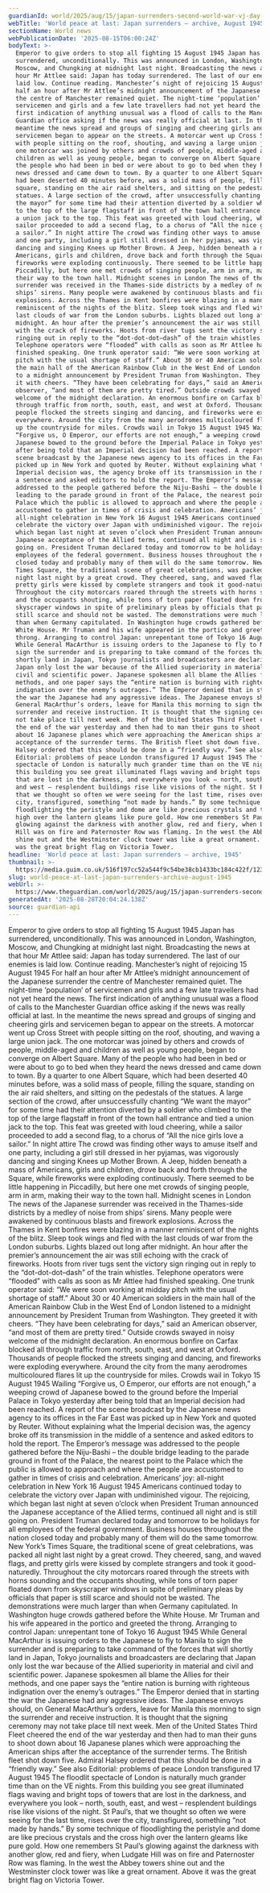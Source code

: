 ```yaml
---
guardianId: world/2025/aug/15/japan-surrenders-second-world-war-vj-day-1945
webTitle: 'World peace at last: Japan surrenders – archive, August 1945'
sectionName: World news
webPublicationDate: '2025-08-15T06:00:24Z'
bodyText: >-
  Emperor to give orders to stop all fighting 15 August 1945 Japan has
  surrendered, unconditionally. This was announced in London, Washington,
  Moscow, and Chungking at midnight last night. Broadcasting the news at that
  hour Mr Attlee said: Japan has today surrendered. The last of our enemies is
  laid low. Continue reading. Manchester’s night of rejoicing 15 August 1945 For
  half an hour after Mr Attlee’s midnight announcement of the Japanese surrender
  the centre of Manchester remained quiet. The night-time ‘population’ of
  servicemen and girls and a few late travellers had not yet heard the news. The
  first indication of anything unusual was a flood of calls to the Manchester
  Guardian office asking if the news was really official at last. In the
  meantime the news spread and groups of singing and cheering girls and
  servicemen began to appear on the streets. A motorcar went up Cross Street
  with people sitting on the roof, shouting, and waving a large union jack. The
  one motorcar was joined by others and crowds of people, middle-aged and
  children as well as young people, began to converge on Albert Square. Many of
  the people who had been in bed or were about to go to bed when they heard the
  news dressed and came down to town. By a quarter to one Albert Square, which
  had been deserted 40 minutes before, was a solid mass of people, filling the
  square, standing on the air raid shelters, and sitting on the pedestals of the
  statues. A large section of the crowd, after unsuccessfully chanting “We want
  the mayor” for some time had their attention diverted by a soldier who climbed
  to the top of the large flagstaff in front of the town hall entrance and tied
  a union jack to the top. This feat was greeted with loud cheering, while a
  sailor proceeded to add a second flag, to a chorus of “All the nice girls love
  a sailor.” In night attire The crowd was finding other ways to amuse itself
  and one party, including a girl still dressed in her pyjamas, was vigorously
  dancing and singing Knees up Mother Brown. A Jeep, hidden beneath a mass of
  Americans, girls and children, drove back and forth through the Square, while
  fireworks were exploding continuously. There seemed to be little happening in
  Piccadilly, but here one met crowds of singing people, arm in arm, making
  their way to the town hall. Midnight scenes in London The news of the Japanese
  surrender was received in the Thames-side districts by a medley of noise from
  ships’ sirens. Many people were awakened by continuous blasts and firework
  explosions. Across the Thames in Kent bonfires were blazing in a manner
  reminiscent of the nights of the blitz. Sleep took wings and fled with the
  last clouds of war from the London suburbs. Lights blazed out long after
  midnight. An hour after the premier’s announcement the air was still echoing
  with the crack of fireworks. Hoots from river tugs sent the victory sign
  ringing out in reply to the “dot-dot-dot–dash” of the train whistles.
  Telephone operators were “flooded” with calls as soon as Mr Attlee had
  finished speaking. One trunk operator said: “We were soon working at midday
  pitch with the usual shortage of staff.” About 30 or 40 American soldiers in
  the main hall of the American Rainbow Club in the West End of London listened
  to a midnight announcement by President Truman from Washington. They greeted
  it with cheers. “They have been celebrating for days,” said an American
  observer, “and most of them are pretty tired.” Outside crowds swayed in noisy
  welcome of the midnight declaration. An enormous bonfire on Carfax blocked all
  through traffic from north, south, east, and west at Oxford. Thousands of
  people flocked the streets singing and dancing, and fireworks were exploding
  everywhere. Around the city from the many aerodromes multicoloured flares lit
  up the countryside for miles. Crowds wail in Tokyo 15 August 1945 Wailing
  “Forgive us, O Emperor, our efforts are not enough,” a weeping crowd of
  Japanese bowed to the ground before the Imperial Palace in Tokyo yesterday
  after being told that an Imperial decision had been reached. A report of the
  scene broadcast by the Japanese news agency to its offices in the Far East was
  picked up in New York and quoted by Reuter. Without explaining what the
  Imperial decision was, the agency broke off its transmission in the middle of
  a sentence and asked editors to hold the report. The Emperor’s message was
  addressed to the people gathered before the Niju-Bashi – the double bridge
  leading to the parade ground in front of the Palace, the nearest point to the
  Palace which the public is allowed to approach and where the people are
  accustomed to gather in times of crisis and celebration. Americans’ joy:
  all-night celebration in New York 16 August 1945 Americans continued today to
  celebrate the victory over Japan with undiminished vigour. The rejoicing,
  which began last night at seven o’clock when President Truman announced the
  Japanese acceptance of the Allied terms, continued all night and is still
  going on. President Truman declared today and tomorrow to be holidays for all
  employees of the federal government. Business houses throughout the nation
  closed today and probably many of them will do the same tomorrow. New York’s
  Times Square, the traditional scene of great celebrations, was packed all
  night last night by a great crowd. They cheered, sang, and waved flags, and
  pretty girls were kissed by complete strangers and took it good-naturedly.
  Throughout the city motorcars roared through the streets with horns sounding
  and the occupants shouting, while tons of torn paper floated down from
  skyscraper windows in spite of preliminary pleas by officials that paper is
  still scarce and should not be wasted. The demonstrations were much larger
  than when Germany capitulated. In Washington huge crowds gathered before the
  White House. Mr Truman and his wife appeared in the portico and greeted the
  throng. Arranging to control Japan: unrepentant tone of Tokyo 16 August 1945
  While General MacArthur is issuing orders to the Japanese to fly to Manila to
  sign the surrender and is preparing to take command of the forces that will
  shortly land in Japan, Tokyo journalists and broadcasters are declaring that
  Japan only lost the war because of the Allied superiority in material and
  civil and scientific power. Japanese spokesmen all blame the Allies for their
  methods, and one paper says the “entire nation is burning with righteous
  indignation over the enemy’s outrages.” The Emperor denied that in starting
  the war the Japanese had any aggressive ideas. The Japanese envoys should, on
  General MacArthur’s orders, leave for Manila this morning to sign the
  surrender and receive instruction. It is thought that the signing ceremony may
  not take place till next week. Men of the United States Third Fleet cheered
  the end of the war yesterday and then had to man their guns to shoot down
  about 16 Japanese planes which were approaching the American ships after the
  acceptance of the surrender terms. The British fleet shot down five. Admiral
  Halsey ordered that this should be done in a “friendly way.” See also
  Editorial: problems of peace London transfigured 17 August 1945 The floodlit
  spectacle of London is naturally much grander time than on the VE nights. From
  this building you see great illuminated flags waving and bright tops of towers
  that are lost in the darkness, and everywhere you look – north, south, east,
  and west – resplendent buildings rise like visions of the night. St Paul’s,
  that we thought so often we were seeing for the last time, rises over the
  city, transfigured, something “not made by hands.” By some technique of
  floodlighting the peristyle and dome are like precious crystals and the cross
  high over the lantern gleams like pure gold. How one remembers St Paul’s
  glowing against the darkness with another glow, red and fiery, when Ludgate
  Hill was on fire and Paternoster Row was flaming. In the west the Abbey towers
  shine out and the Westminster clock tower was like a great ornament. Above it
  was the great bright flag on Victoria Tower.
headline: 'World peace at last: Japan surrenders – archive, 1945'
thumbnail: >-
  https://media.guim.co.uk/516f197cc52a544f9c54be38cb1433bc184c422f/123_0_5094_4074/500.jpg
slug: world-peace-at-last-japan-surrenders-archive-august-1945
webUrl: >-
  https://www.theguardian.com/world/2025/aug/15/japan-surrenders-second-world-war-vj-day-1945
generatedAt: '2025-08-28T20:04:24.138Z'
source: guardian-api
---
```

Emperor to give orders to stop all fighting 15 August 1945 Japan has surrendered, unconditionally. This was announced in London, Washington, Moscow, and Chungking at midnight last night. Broadcasting the news at that hour Mr Attlee said: Japan has today surrendered. The last of our enemies is laid low. Continue reading. Manchester’s night of rejoicing 15 August 1945 For half an hour after Mr Attlee’s midnight announcement of the Japanese surrender the centre of Manchester remained quiet. The night-time ‘population’ of servicemen and girls and a few late travellers had not yet heard the news. The first indication of anything unusual was a flood of calls to the Manchester Guardian office asking if the news was really official at last. In the meantime the news spread and groups of singing and cheering girls and servicemen began to appear on the streets. A motorcar went up Cross Street with people sitting on the roof, shouting, and waving a large union jack. The one motorcar was joined by others and crowds of people, middle-aged and children as well as young people, began to converge on Albert Square. Many of the people who had been in bed or were about to go to bed when they heard the news dressed and came down to town. By a quarter to one Albert Square, which had been deserted 40 minutes before, was a solid mass of people, filling the square, standing on the air raid shelters, and sitting on the pedestals of the statues. A large section of the crowd, after unsuccessfully chanting “We want the mayor” for some time had their attention diverted by a soldier who climbed to the top of the large flagstaff in front of the town hall entrance and tied a union jack to the top. This feat was greeted with loud cheering, while a sailor proceeded to add a second flag, to a chorus of “All the nice girls love a sailor.” In night attire The crowd was finding other ways to amuse itself and one party, including a girl still dressed in her pyjamas, was vigorously dancing and singing Knees up Mother Brown. A Jeep, hidden beneath a mass of Americans, girls and children, drove back and forth through the Square, while fireworks were exploding continuously. There seemed to be little happening in Piccadilly, but here one met crowds of singing people, arm in arm, making their way to the town hall. Midnight scenes in London The news of the Japanese surrender was received in the Thames-side districts by a medley of noise from ships’ sirens. Many people were awakened by continuous blasts and firework explosions. Across the Thames in Kent bonfires were blazing in a manner reminiscent of the nights of the blitz. Sleep took wings and fled with the last clouds of war from the London suburbs. Lights blazed out long after midnight. An hour after the premier’s announcement the air was still echoing with the crack of fireworks. Hoots from river tugs sent the victory sign ringing out in reply to the “dot-dot-dot–dash” of the train whistles. Telephone operators were “flooded” with calls as soon as Mr Attlee had finished speaking. One trunk operator said: “We were soon working at midday pitch with the usual shortage of staff.” About 30 or 40 American soldiers in the main hall of the American Rainbow Club in the West End of London listened to a midnight announcement by President Truman from Washington. They greeted it with cheers. “They have been celebrating for days,” said an American observer, “and most of them are pretty tired.” Outside crowds swayed in noisy welcome of the midnight declaration. An enormous bonfire on Carfax blocked all through traffic from north, south, east, and west at Oxford. Thousands of people flocked the streets singing and dancing, and fireworks were exploding everywhere. Around the city from the many aerodromes multicoloured flares lit up the countryside for miles. Crowds wail in Tokyo 15 August 1945 Wailing “Forgive us, O Emperor, our efforts are not enough,” a weeping crowd of Japanese bowed to the ground before the Imperial Palace in Tokyo yesterday after being told that an Imperial decision had been reached. A report of the scene broadcast by the Japanese news agency to its offices in the Far East was picked up in New York and quoted by Reuter. Without explaining what the Imperial decision was, the agency broke off its transmission in the middle of a sentence and asked editors to hold the report. The Emperor’s message was addressed to the people gathered before the Niju-Bashi – the double bridge leading to the parade ground in front of the Palace, the nearest point to the Palace which the public is allowed to approach and where the people are accustomed to gather in times of crisis and celebration. Americans’ joy: all-night celebration in New York 16 August 1945 Americans continued today to celebrate the victory over Japan with undiminished vigour. The rejoicing, which began last night at seven o’clock when President Truman announced the Japanese acceptance of the Allied terms, continued all night and is still going on. President Truman declared today and tomorrow to be holidays for all employees of the federal government. Business houses throughout the nation closed today and probably many of them will do the same tomorrow. New York’s Times Square, the traditional scene of great celebrations, was packed all night last night by a great crowd. They cheered, sang, and waved flags, and pretty girls were kissed by complete strangers and took it good-naturedly. Throughout the city motorcars roared through the streets with horns sounding and the occupants shouting, while tons of torn paper floated down from skyscraper windows in spite of preliminary pleas by officials that paper is still scarce and should not be wasted. The demonstrations were much larger than when Germany capitulated. In Washington huge crowds gathered before the White House. Mr Truman and his wife appeared in the portico and greeted the throng. Arranging to control Japan: unrepentant tone of Tokyo 16 August 1945 While General MacArthur is issuing orders to the Japanese to fly to Manila to sign the surrender and is preparing to take command of the forces that will shortly land in Japan, Tokyo journalists and broadcasters are declaring that Japan only lost the war because of the Allied superiority in material and civil and scientific power. Japanese spokesmen all blame the Allies for their methods, and one paper says the “entire nation is burning with righteous indignation over the enemy’s outrages.” The Emperor denied that in starting the war the Japanese had any aggressive ideas. The Japanese envoys should, on General MacArthur’s orders, leave for Manila this morning to sign the surrender and receive instruction. It is thought that the signing ceremony may not take place till next week. Men of the United States Third Fleet cheered the end of the war yesterday and then had to man their guns to shoot down about 16 Japanese planes which were approaching the American ships after the acceptance of the surrender terms. The British fleet shot down five. Admiral Halsey ordered that this should be done in a “friendly way.” See also Editorial: problems of peace London transfigured 17 August 1945 The floodlit spectacle of London is naturally much grander time than on the VE nights. From this building you see great illuminated flags waving and bright tops of towers that are lost in the darkness, and everywhere you look – north, south, east, and west – resplendent buildings rise like visions of the night. St Paul’s, that we thought so often we were seeing for the last time, rises over the city, transfigured, something “not made by hands.” By some technique of floodlighting the peristyle and dome are like precious crystals and the cross high over the lantern gleams like pure gold. How one remembers St Paul’s glowing against the darkness with another glow, red and fiery, when Ludgate Hill was on fire and Paternoster Row was flaming. In the west the Abbey towers shine out and the Westminster clock tower was like a great ornament. Above it was the great bright flag on Victoria Tower.
